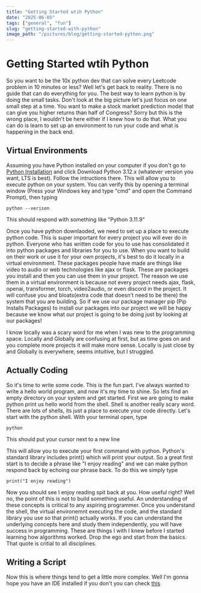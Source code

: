 ```yaml
---
title: "Getting Started wtih Python"
date: "2025-06-05"
tags: ["general", "fun"]
slug: "getting-started-with-python"
image_path: "/pictures/blog/getting-started-python.png"
---
```


<BlogImage src="/pictures/blog/getting-started-python.png" alt="Python Logo" />

# Getting Started wtih Python

So you want to be the 10x python dev that can solve every Leetcode problem in 10 minutes or less?
Well let's get back to reality. There is no guide that can do everything for you. The best way to learn python
is by doing the small tasks. Don't look at the big picture let's just focus on one small step at a time. You want to make a
stock market prediction model that can give you higher returns than half of Congress? Sorry but this is the wrong place, I wouldn't be here either
if I knew how to do that. What you can do is learn to set up an environment to run your code and what is happening in the back end.

## Virtual Environments

Assuming you have Python installed on your computer if you don't go to [Python Installation](https://www.python.org/downloads/) and click Download
Python 3.12.x (whatever version you want, LTS is best). Follow the intructions there. This will allow you to execute python on your system.
You can verify this by opening a terminal window (Press your Windows key and type "cmd" and open the Command Prompt),
then typing
```
python --verison
```
This should respond with something like "Python 3.11.9"

Once you have python downlaoded, we need to set up a place to execute python code. This is super important for every project you will ever do in python. 
Everyone who has written code for you to use has consolidated it into python packages and libraries for you to use. When you want to build on their work
or use it for your own projects, it's best to do it locally in a virtual environment. These packages people have made are things like video to audio
or web technologies like ajax or flask. These are packages you install and then you can use them in your project. The reason we use them in a virtual 
environment is because not every project needs ajax, flask, openai, transformer, torch, video2audio, or even discord in the project. It will confuse you
and bloats(extra code that doesn't need to be there) the system that you are building. So if we use our package manager pip (Pip Installs Packages) 
to install our packages into our project we will be happy because we know what our project is going to be doing just by looking at our packages!

I know locally was a scary word for me when I was new to the programming space. Locally and Globally are confusing at first, but as time goes on and you
complete more projects it will make more sense. Locally is just close by and Globally is everywhere, seems intuitive, but I struggled.

## Actually Coding

So it's time to write some code. This is the fun part. I've always wanted to write a hello world program, and now it's my time to shine. 
So lets find an empty directory on your system and get started. First we are going to make python print us hello world from the shell. Shell is another
really scary word. There are lots of shells, its just a place to execute your code directly. Let's start with the python shell. With your terminal open, 
type 
```
python
```
This should put your cursor next to a new line
>>>
This will allow you to execute your first command with python. Python's standard library includes print() which will print your output. So a great first start is to 
decide a phrase like "I enjoy reading" and we can make python respond back by echoing our phrase back. To do this we simply type 
```
print("I enjoy reading")
```
Now you should see I enjoy reading spit back at you. How useful right? Well no, the point of this is not to build something useful. An understanding of these concepts is critical to
any aspiring programmer. Once you understand the shell, the virtual environemnt executing the code, and the standard library you use so that print() actually works. If you can understand 
the underlying concepts here and study them independently, you will have success in programming. These are things I with I knew before I started learning how algorithms worked. Drop the ego 
and start from the basics. That quote is critial to all disciplines. 

## Writing a Script

Now this is where things tend to get a little more complex. Well I'm gonna hope you have an IDE installed if you don't you can check [this](tupah.me/blog/installing-an-ide)


